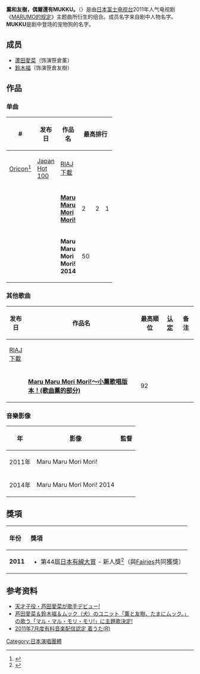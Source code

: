 {{藝人
|姓名 = 薰和友樹，偶爾還有MUKKU。
|類型 = 組合
|圖片 =
|圖片尺寸 =
|圖片簡介 =
|本名 =
|外文名 = 薫と友樹、たまにムック。
|外文 = 日文
|羅馬拼音 =
|英文名 =
|暱稱 =
|其他藝名 =
|國籍 = {{JPN}}
|民族 =
|籍貫 =
|出生日期 =
|出生地點 =
|逝世日期 =
|逝世地點 =
|職業 =
|語言 =
|教育程度 =
|音樂類型 = [[J-POP|J-POP]]
|演奏樂器 =
|出道地點 =
|出道作 = 《[[Maru_Maru_Mori_Mori!|Maru Maru Mori Mori!]]》
|出道日期 = 2011年
|代表作 = 《[[Maru_Maru_Mori_Mori!|Maru Maru Mori Mori!]]》
|活躍年代 = 2011年至今
|著名角色 =
|唱片公司 =
|經紀公司 =
|個人工作室 =
|網站 =
|相關團體 =
|獎項 = 第44屆[[日本有線大賞|日本有線大賞]] - 新人獎
|IMDb =
|現任成員 = [[蘆田愛菜|蘆田愛菜]]、[[鈴木福|鈴木福]]
|過往成員 =
|音樂專輯 =
|電影 =
|主持節目 =
|電視劇 =
|廣播劇 =
|舞台劇 =
|書籍 =
}}
'''薰和友樹，偶爾還有MUKKU。'''（{{lang-ja|'''薫と友樹、たまにムック。'''（かおるとともき、たまにムック。）}}）是由[[日本|日本]][[富士电视台|富士电视台]]2011年人气电视剧《[[MARUMO的规定|MARUMO的规定]]》主题曲所衍生的组合。成员名字来自剧中人物名字。'''MUKKU'''是剧中登场的宠物狗的名字。

== 成员 ==
* [[蘆田愛菜|蘆田愛菜]]（饰演笹倉薰）
* [[鈴木福|鈴木福]]（饰演笹倉友樹）

== 作品 ==
=== 单曲 ===
{| class="wikitable" style="text-align: center"
!rowspan="2"|#
!rowspan="2"|发布日
!rowspan="2"|作品名
!colspan="3"|最高排行
!rowspan="2"|[[金唱片|认定]]
!rowspan="2"|备注
|-
!width="30"|[[Oricon公信榜|Oricon]]<ref>{{Cite web|url = http://www.oricon.co.jp/prof/538516/rank/single/|language = ja|title = <span lang="ja">薫と友樹、たまにムック。のランキング</span>|accessdate = 2016-09-03|archive-date = 2016-09-14|archive-url = https://web.archive.org/web/20160914064623/http://www.oricon.co.jp/prof/538516/rank/single/|dead-url = no}}</ref>
!width="30"|[[Japan_Hot_100|Japan Hot 100]]<br />
!width="30"|[[RIAJ付費音樂下載榜|RIAJ]]<br />[[音樂下載|下載]]<br />
|-
! {{small|1st}}
| {{small|2011年5月25日}}
| ''' [[Maru_Maru_Mori_Mori!|Maru Maru Mori Mori!]] '''
| 2 || 2 || 1 
|align="left"|
* {{small|實體唱片：雙白金}}
* {{small|手機片段下載：三白金}}
* {{small|手機全曲下載：雙白金}}
* {{small|PC下載：金}}
|
|-
! {{small|2nd}}
| {{small|2014年9月24日}}
|'''Maru Maru Mori Mori! 2014'''
| 50 ||||
|
|
|}

=== 其他歌曲 ===
{| class="wikitable" style="text-align: center"
!rowspan="2"|发布日
!rowspan="2"|作品名
!colspan="1"|最高順位
!rowspan="2"|[[金唱片|认定]]
!rowspan="2"|备注
|-
!width="30"|[[RIAJ付費音樂下載榜|RIAJ]]<br />[[音樂下載|下載]]<br />
|-
| {{small|2011年5月25日}}
| ''' [[Maru_Maru_Mori_Mori!|Maru Maru Mori Mori!～小薰歌唱版本！(歌曲薰的部分)]] '''
| 92 
|align="left"|
|}

=== 音樂影像 ===
{| class="wikitable" style="text-align: center"
!年
!影像
!監督
|-
|2011年
|Maru Maru Mori Mori!
|
|-
|2014年
|Maru Maru Mori Mori! 2014
|
|}

== 獎項 ==
{|class="wikitable" width="650px"
!align="left"|年份
!align="left"|獎項
|-
|align="center"|'''2011'''
|align="left"|
* 第44屆[[日本有線大賞|日本有線大賞]] - 新人獎<ref>{{Cite web |url=http://ranking.cansystem.info/grandprix/?md=h&ts=44 |title=第44回日本有線大賞 HISTORY 日本有線大賞 |accessdate=2012-06-21 |archive-date=2014-10-06 |archive-url=https://web.archive.org/web/20141006105741/http://ranking.cansystem.info/grandprix/?md=h&ts=44 |dead-url=no }}</ref>（與[[Fairies|Fairies]]共同獲獎）
|}

== 参考资料 ==
{{reflist}}
* [https://web.archive.org/web/20110407084658/http://www.sanspo.com/geino/news/110404/gnj1104040504018-n1.htm 天才子役・芦田愛菜が歌手デビュー!]
* [https://web.archive.org/web/20110522061640/http://www.fujitv.co.jp/fujitv/news/pub_2011/110405-061.html 芦田愛菜＆鈴木福＆ムック（犬）のユニット「薫と友樹、たまにムック。」の歌う「マル・マル・モリ・モリ!」に主題歌決定!]
* [http://www.riaj.or.jp/data/others/chart/w110820.html 2011年7月度有料音楽配信認定 着うた(R)]{{Wayback|url=http://www.riaj.or.jp/data/others/chart/w110820.html |date=20110914075014 }}

{{DEFAULTSORT:Kaoru to Tomoki, Tamani Mukku}}
[[Category:日本演唱團體|Category:日本演唱團體]]